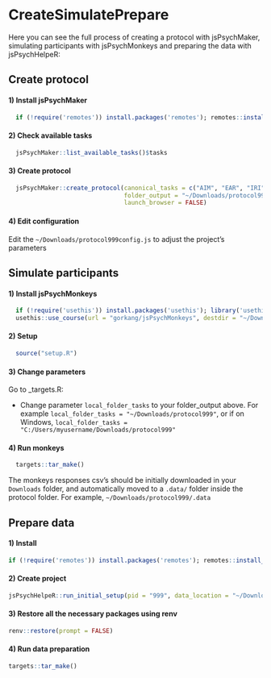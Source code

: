 # CreateSimulatePrepare {#CreateSimulatePrepare}


Here you can see the full process of creating a protocol with jsPsychMaker, simulating participants with jsPsychMonkeys and preparing the data with jsPsychHelpeR:


## Create protocol


#### 1) Install jsPsychMaker {.unnumbered}
  
```r
  if (!require('remotes')) install.packages('remotes'); remotes::install_github("gorkang/jsPsychMaker")
```


#### 2) Check available tasks {.unnumbered}
  
```r
  jsPsychMaker::list_available_tasks()$tasks
```
  

#### 3) Create protocol {.unnumbered}

```r

  jsPsychMaker::create_protocol(canonical_tasks = c("AIM", "EAR", "IRI"),
                                folder_output = "~/Downloads/protocol999", 
                                launch_browser = FALSE)

```

#### 4) Edit configuration {.unnumbered}
  
Edit the `~/Downloads/protocol999config.js` to adjust the project's parameters
  
  
  
  

## Simulate participants

#### 1) Install jsPsychMonkeys {.unnumbered}
  
```r
  if (!require('usethis')) install.packages('usethis'); library('usethis')
  usethis::use_course(url = "gorkang/jsPsychMonkeys", destdir = "~/Downloads/")
```

#### 2) Setup {.unnumbered}
  
```r
  source("setup.R")
```

#### 3) Change parameters {.unnumbered}

Go to _targets.R: 

-   Change parameter `local_folder_tasks` to your folder_output above. For example `local_folder_tasks = "~/Downloads/protocol999"`, or if on Windows, `local_folder_tasks = "C:/Users/myusername/Downloads/protocol999"`

#### 4) Run monkeys {.unnumbered}
```r
  targets::tar_make()
```

The monkeys responses csv's should be initially downloaded in your `Downloads` folder, and automatically moved to a `.data/` folder inside the protocol folder. For example, `~/Downloads/protocol999/.data`



## Prepare data 


#### 1) Install {.unnumbered}
  
```r
if (!require('remotes')) install.packages('remotes'); remotes::install_github("gorkang/jsPsychHelpeR")
```

#### 2) Create project {.unnumbered}
  
```r
jsPsychHelpeR::run_initial_setup(pid = "999", data_location = "~/Downloads/protocol999/.data", dont_ask = TRUE)
```

#### 3) Restore all the necessary packages using renv {.unnumbered}
  
```r
renv::restore(prompt = FALSE)
```

#### 4) Run data preparation {.unnumbered}
  
```r
targets::tar_make()
```

